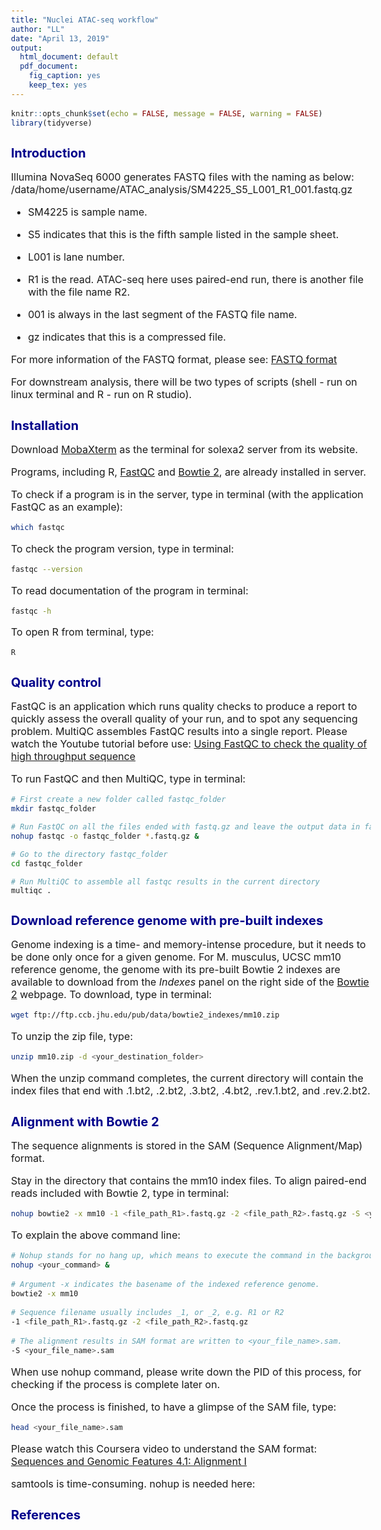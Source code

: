 ```yaml
---
title: "Nuclei ATAC-seq workflow"
author: "LL"
date: "April 13, 2019"
output: 
  html_document: default
  pdf_document:
    fig_caption: yes
    keep_tex: yes
---
```


<style type="text/css">

body{ /* Normal  */
      font-size: 16px;
  }

h1.title {
  font-size: 24px;
  color: Green;
}

h1 { /* Header 1 */
  font-size: 20px;
  color: DarkBlue;
}

code.r{ /* Code block */
    font-size: 12px;
}
pre { /* Code block - determines code spacing between lines */
    font-size: 14px;
}
</style>


```r
knitr::opts_chunk$set(echo = FALSE, message = FALSE, warning = FALSE)
library(tidyverse)
```

# Introduction
Illumina NovaSeq 6000 generates FASTQ files with the naming as below:
/data/home/username/ATAC_analysis/SM4225_S5_L001_R1_001.fastq.gz

+ SM4225 is sample name.

+ S5 indicates that this is the fifth sample listed in the sample sheet.

+ L001 is lane number.

+ R1 is the read. ATAC-seq here uses paired-end run, there is another file with the file name R2.

+ 001 is always in the last segment of the FASTQ file name.

+ gz indicates that this is a compressed file.

For more information of the FASTQ format, please see: [FASTQ format](https://en.wikipedia.org/wiki/FASTQ_format)

For downstream analysis, there will be two types of scripts (shell - run on linux terminal and R - run on R studio).

# Installation
Download [MobaXterm](https://mobaxterm.mobatek.net/) as the terminal for solexa2 server from its website.

Programs, including R, [FastQC](https://www.bioinformatics.babraham.ac.uk/projects/fastqc/Help/) and [Bowtie 2](http://bowtie-bio.sourceforge.net/bowtie2/manual.shtml), are already installed in server.

To check if a program is in the server, type in terminal (with the application FastQC as an example):
```bash
which fastqc
```
To check the program version, type in terminal:
```bash
fastqc --version
```
To read documentation of the program in terminal:
```bash
fastqc -h
```
To open R from terminal, type:
```bash
R
```

# Quality control
FastQC is an application which runs quality checks to produce a report to quickly assess the overall quality of your run, and to spot any sequencing problem. MultiQC assembles FastQC results into a single report. Please watch the Youtube tutorial before use: [Using FastQC to check the quality of high throughput sequence](https://www.youtube.com/watch?v=bz93ReOv87Y)

To run FastQC and then MultiQC, type in terminal:
```bash
# First create a new folder called fastqc_folder
mkdir fastqc_folder

# Run FastQC on all the files ended with fastq.gz and leave the output data in fastqc_folder
nohup fastqc -o fastqc_folder *.fastq.gz &

# Go to the directory fastqc_folder
cd fastqc_folder

# Run MultiQC to assemble all fastqc results in the current directory
multiqc .
```

# Download reference genome with pre-built indexes
Genome indexing is a time- and memory-intense procedure, but it needs to be done only once for a given genome. For M. musculus, UCSC mm10 reference genome, the genome with its pre-built Bowtie 2 indexes are available to download from the *Indexes* panel on the right side of the [Bowtie 2](http://bowtie-bio.sourceforge.net/bowtie2/index.shtml) webpage. 
To download, type in terminal:
```bash
wget ftp://ftp.ccb.jhu.edu/pub/data/bowtie2_indexes/mm10.zip
```
To unzip the zip file, type:
```bash
unzip mm10.zip -d <your_destination_folder>
```
When the unzip command completes, the current directory will contain the index files that end with .1.bt2, .2.bt2, .3.bt2, .4.bt2, .rev.1.bt2, and .rev.2.bt2.

# Alignment with Bowtie 2
The sequence alignments is stored in the SAM (Sequence Alignment/Map) format.



Stay in the directory that contains the mm10 index files. To align paired-end reads included with Bowtie 2, type in terminal:
```bash
nohup bowtie2 -x mm10 -1 <file_path_R1>.fastq.gz -2 <file_path_R2>.fastq.gz -S <your_file_name>.sam &
```
To explain the above command line:
```bash
# Nohup stands for no hang up, which means to execute the command in the background, even after you log out
nohup <your_command> &
```
```bash
# Argument -x indicates the basename of the indexed reference genome. 
bowtie2 -x mm10
```
```bash
# Sequence filename usually includes _1, or _2, e.g. R1 or R2
-1 <file_path_R1>.fastq.gz -2 <file_path_R2>.fastq.gz
```
```bash
# The alignment results in SAM format are written to <your_file_name>.sam.
-S <your_file_name>.sam
```

When use nohup command, please write down the PID of this process, for checking if the process is complete later on.

Once the process is finished, to have a glimpse of the SAM file, type:
```bash
head <your_file_name>.sam
```
Please watch this Coursera video to understand the SAM format: [Sequences and Genomic Features 4.1: Alignment I](https://www.coursera.org/lecture/genomic-tools/sequences-and-genomic-features-4-1-alignment-i-m49pF)

samtools is time-consuming. nohup is needed here:

# References




